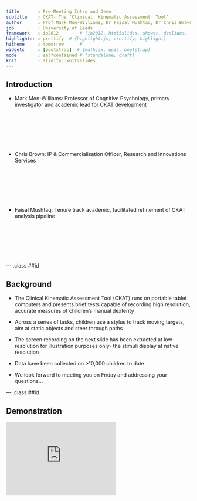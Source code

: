 ```yaml
---
title       : Pre-Meeting Intro and Demo
subtitle    : CKAT- The ‘Clinical  Kinematic Assessment  Tool’
author      : Prof Mark Mon-Williams, Dr Faisal Mushtaq, Dr Chris Brown
job         : University of Leeds
framework   : io2012        # {io2012, html5slides, shower, dzslides, ...}
highlighter : prettify  # {highlight.js, prettify, highlight}
hitheme     : tomorrow      # 
widgets     : [bootstrap]  # {mathjax, quiz, bootstrap}
mode        : selfcontained # {standalone, draft}
knit        : slidify::knit2slides
---
```


## Introduction

* Mark Mon-Williams: Professor of Cognitive Psychology, primary investigator and academic lead for CKAT development
<div style="position: relative; left: 16700; top: 0px; z-index:200">
<img src='assets/img/mmw.jpg' height="90px" width="90px">
</div>
* Chris Brown: IP & Commercialisation Officer, Research and Innovations Services 
<div style="position: relative; left: 16700; top: 0px; z-index:200">
<img src='assets/img/brown.jpg' height="90px" width="90px">
</div>
* Faisal Mushtaq: Tenure track academic, facilitated refinement of CKAT analysis pipeline
<div style="position: relative; left: 16700; top: 0px; z-index:200">
<img src='assets/img/mushtaq.png' height="90px" width="90px">
</div>

--- .class ##id 

## Background

* The Clinical Kinematic Assessment Tool (CKAT) runs on portable tablet computers and presents brief tests capable of recording high resolution, accurate measures of children’s manual dexterity 

* Across a series of tasks, children use a stylus to track moving targets, aim at static objects and steer through paths

* The screen recording on the next slide has been extracted at low-resolution for illustration purposes only- the stimuli display at native resolution

* Data have been collected on >10,000 children to date

* We look forward to meeting you on Friday and addressing your questions...

--- .class ##id 

## Demonstration

<iframe width="300" height="200" src="https://www.youtube.com/embed/qGQXN5HLhu4" frameborder="0"></iframe> 